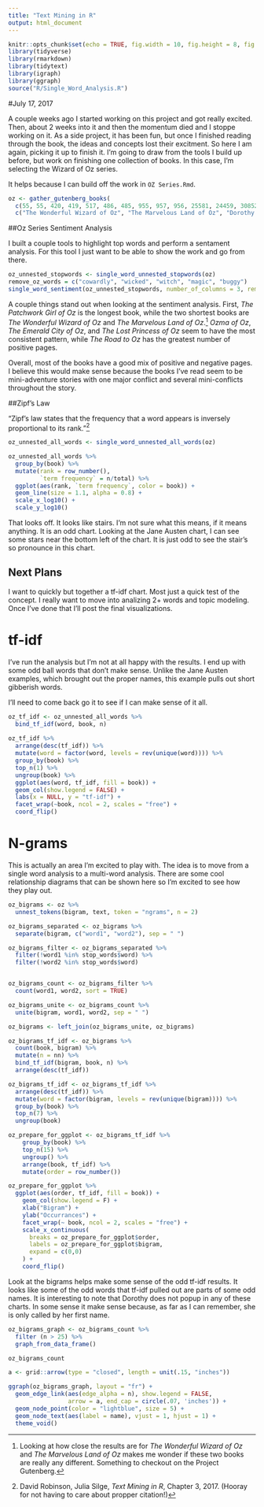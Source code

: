 ```yaml
---
title: "Text Mining in R"
output: html_document
---
```


```r
knitr::opts_chunk$set(echo = TRUE, fig.width = 10, fig.height = 8, fig.retina = 2)
library(tidyverse)
library(rmarkdown)
library(tidytext)
library(igraph)
library(ggraph)
source("R/Single_Word_Analysis.R")
```

#July 17, 2017

A couple weeks ago I started working on this project and got really excited. Then, about 2 weeks into it and then the momentum died and I stoppe working on it. As a side project, it has been fun, but once I finished reading through the book, the ideas and concepts lost their excitment. So here I am again, picking it up to finish it. I'm going to draw from the tools I build up before, but work on finishing one collection of books. In this case, I'm selecting the Wizard of Oz series.

It helps because I can build off the work in `OZ Series.Rmd`.

```r
oz <- gather_gutenberg_books(
  c(55, 55, 420, 419, 517, 486, 485, 955, 957, 956, 25581, 24459, 30852, 961),
  c("The Wonderful Wizard of Oz", "The Marvelous Land of Oz", "Dorothy and the Wizard", "The Magic of Oz", "The Emerald City of Oz", "Ozma of Oz", "The Road to Oz", "The Patchwork Girl of Oz", "The Scarecrow of Oz", "Tik-Tok of Oz", "Rinkitink in Oz", "The Lost Princess of Oz", "The Tin Woodman of Oz", "Glinda of Oz"))
```

##Oz Series Sentiment Analysis

I built a couple tools to highlight top words and perform a sentament analysis. For this tool I just want to be able to show the work and go from there.

```r
oz_unnested_stopwords <- single_word_unnested_stopwords(oz)
remove_oz_words = c("cowardly", "wicked", "witch", "magic", "buggy")
single_word_sentiment(oz_unnested_stopwords, number_of_columns = 3, remove_words = remove_oz_words, book_name = "Oz Series - ") + theme_bw()
```

A couple things stand out when looking at the sentiment analysis. First, _The Patchwork Girl of Oz_ is the longest book, while the two shortest books are _The Wonderful Wizard of Oz_ and _The Marvelous Land of Oz_.^[Looking at how close the results are for _The Wonderful Wizard of Oz_ and _The Marvelous Land of Oz_ makes me wonder if these two books are really any different. Something to checkout on the Project Gutenberg.] _Ozma of Oz_, _The Emerald City of Oz_, and _The Lost Princess of Oz_ seem to have the most consistent pattern, while _The Road to Oz_ has the greatest number of positive pages. 

Overall, most of the books have a good mix of positive and negative pages. I believe this would make sense because the books I've read seem to be mini-adventure stories with one major conflict and several mini-conflicts throughout the story.

##Zipf's Law

"Zipf’s law states that the frequency that a word appears is inversely proportional to its rank."^[David Robinson, Julia Silge, _Text Mining in R_, Chapter 3, 2017. (Hooray for not having to care about propper citation!)]

```r
oz_unnested_all_words <- single_word_unnested_all_words(oz)

oz_unnested_all_words %>%
  group_by(book) %>%
  mutate(rank = row_number(),
         `term frequency` = n/total) %>%
  ggplot(aes(rank, `term frequency`, color = book)) +
  geom_line(size = 1.1, alpha = 0.8) +
  scale_x_log10() +
  scale_y_log10()
```

That looks off. It looks like stairs. I'm not sure what this means, if it means anything. It is an odd chart. Looking at the Jane Austen chart, I can see some stars near the bottom left of the chart. It is just odd to see the stair's so pronounce in this chart.

## Next Plans

I want to quickly but together a tf-idf chart. Most just a quick test of the concept. I really want to move into analizing 2+ words and topic modeling. Once I've done that I'll post the final visualizations.

# tf-idf

I've run the analysis but I'm not at all happy with the results. I end up with some odd ball words that don't make sense. Unlike the Jane Austen examples, which brought out the proper names, this example pulls out short gibberish words.

I'll need to come back go it to see if I can make sense of it all.

```r
oz_tf_idf <- oz_unnested_all_words %>%
  bind_tf_idf(word, book, n)
  
oz_tf_idf %>%
  arrange(desc(tf_idf)) %>%
  mutate(word = factor(word, levels = rev(unique(word)))) %>%
  group_by(book) %>%
  top_n(1) %>%
  ungroup(book) %>%
  ggplot(aes(word, tf_idf, fill = book)) +
  geom_col(show.legend = FALSE) +
  labs(x = NULL, y = "tf-idf") +
  facet_wrap(~book, ncol = 2, scales = "free") +
  coord_flip()
```

# N-grams

This is actually an area I'm excited to play with. The idea is to move from a single word analysis to a multi-word analysis. There are some cool relationship diagrams that can be shown here so I'm excited to see how they play out.

```r
oz_bigrams <- oz %>%
  unnest_tokens(bigram, text, token = "ngrams", n = 2)

oz_bigrams_separated <- oz_bigrams %>%
  separate(bigram, c("word1", "word2"), sep = " ")

oz_bigrams_filter <- oz_bigrams_separated %>%
  filter(!word1 %in% stop_words$word) %>%
  filter(!word2 %in% stop_words$word)


oz_bigrams_count <- oz_bigrams_filter %>%
  count(word1, word2, sort = TRUE)

oz_bigrams_unite <- oz_bigrams_count %>%
  unite(bigram, word1, word2, sep = " ")

oz_bigrams <- left_join(oz_bigrams_unite, oz_bigrams)

oz_bigrams_tf_idf <- oz_bigrams %>%
  count(book, bigram) %>%
  mutate(n = nn) %>%
  bind_tf_idf(bigram, book, n) %>%
  arrange(desc(tf_idf))

oz_bigrams_tf_idf <- oz_bigrams_tf_idf %>%
  arrange(desc(tf_idf)) %>%
  mutate(word = factor(bigram, levels = rev(unique(bigram)))) %>%
  group_by(book) %>%
  top_n(7) %>%
  ungroup(book)

oz_prepare_for_ggplot <- oz_bigrams_tf_idf %>%
    group_by(book) %>%
    top_n(15) %>%
    ungroup() %>%
    arrange(book, tf_idf) %>%
    mutate(order = row_number())

oz_prepare_for_ggplot %>%
  ggplot(aes(order, tf_idf, fill = book)) +
    geom_col(show.legend = F) +
    xlab("Bigram") +
    ylab("Occurrances") +
    facet_wrap(~ book, ncol = 2, scales = "free") +
    scale_x_continuous(
      breaks = oz_prepare_for_ggplot$order,
      labels = oz_prepare_for_ggplot$bigram,
      expand = c(0,0)
    ) +
    coord_flip()
```

Look at the bigrams helps make some sense of the odd tf-idf results. It looks like some of the odd words that tf-idf pulled out are parts of some odd names. It is interesting to note that Dorothy does not popup in any of these charts. In some sense it make sense because, as far as I can remember, she is only called by her first name.

```r
oz_bigrams_graph <- oz_bigrams_count %>%
  filter (n > 25) %>%
  graph_from_data_frame()

oz_bigrams_count

a <- grid::arrow(type = "closed", length = unit(.15, "inches"))

ggraph(oz_bigrams_graph, layout = "fr") +
  geom_edge_link(aes(edge_alpha = n), show.legend = FALSE,
                 arrow = a, end_cap = circle(.07, 'inches')) +
  geom_node_point(color = "lightblue", size = 5) +
  geom_node_text(aes(label = name), vjust = 1, hjust = 1) +
  theme_void()
```